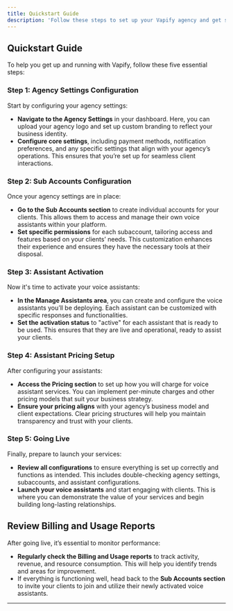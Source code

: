 ```yaml
---
title: Quickstart Guide
description: 'Follow these steps to set up your Vapify agency and get started with voice assistants!'
---
```


## Quickstart Guide

To help you get up and running with Vapify, follow these five essential steps:

### Step 1: Agency Settings Configuration
Start by configuring your agency settings:
- **Navigate to the Agency Settings** in your dashboard. Here, you can upload your agency logo and set up custom branding to reflect your business identity.
- **Configure core settings**, including payment methods, notification preferences, and any specific settings that align with your agency’s operations. This ensures that you’re set up for seamless client interactions.

### Step 2: Sub Accounts Configuration
Once your agency settings are in place:
- **Go to the Sub Accounts section** to create individual accounts for your clients. This allows them to access and manage their own voice assistants within your platform.
- **Set specific permissions** for each subaccount, tailoring access and features based on your clients’ needs. This customization enhances their experience and ensures they have the necessary tools at their disposal.

### Step 3: Assistant Activation
Now it's time to activate your voice assistants:
- **In the Manage Assistants area**, you can create and configure the voice assistants you’ll be deploying. Each assistant can be customized with specific responses and functionalities.
- **Set the activation status** to "active" for each assistant that is ready to be used. This ensures that they are live and operational, ready to assist your clients.

### Step 4: Assistant Pricing Setup
After configuring your assistants:
- **Access the Pricing section** to set up how you will charge for voice assistant services. You can implement per-minute charges and other pricing models that suit your business strategy.
- **Ensure your pricing aligns** with your agency’s business model and client expectations. Clear pricing structures will help you maintain transparency and trust with your clients.

### Step 5: Going Live
Finally, prepare to launch your services:
- **Review all configurations** to ensure everything is set up correctly and functions as intended. This includes double-checking agency settings, subaccounts, and assistant configurations.
- **Launch your voice assistants** and start engaging with clients. This is where you can demonstrate the value of your services and begin building long-lasting relationships.

## Review Billing and Usage Reports
After going live, it’s essential to monitor performance:
- **Regularly check the Billing and Usage reports** to track activity, revenue, and resource consumption. This will help you identify trends and areas for improvement.
- If everything is functioning well, head back to the **Sub Accounts section** to invite your clients to join and utilize their newly activated voice assistants.

---
